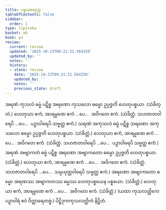 ```yaml
---
title: ပစ္စယစတုက္က
tableOfContents: false
sidebar:
  order: 1
type: tipitaka
basket: ab
book: p3
review:
  current: review
  updated: '2025-10-23T09:21:21.564250'
  updated_by: ''
  notes: ''
  history:
  - state: review
    date: '2025-10-23T09:21:21.564250'
    updated_by: ''
    notes: ''
    previous_state: draft
---
```



<ReviewStatus review={frontmatter.review} showDetails={true} />

<HypothesisAnnotation frontmatter={frontmatter} />

<DynamicBreadcrumb />

<Division number="105" book="p3" e="ch" v="39" p="449">

<Paragraph number="2597" book="p3">
အရဏံ ကုသလံ ဓမ္မံ ပဋိစ္စ အရဏော ကုသလော ဓမ္မော ဥပ္ပဇ္ဇတိ ဟေတုပစ္စယာ. (သံခိတ္တံ.)
</Paragraph>

<Paragraph number="2598" book="p3">
ဟေတုယာ ဧကံ, အာရမ္မဏေ ဧကံ …ပေ…  အဝိဂတေ ဧကံ. (သံခိတ္တံ. သဟဇာတဝါရေပိ …ပေ…  ပဉှာဝါရေပိ သဗ္ဗတ္ထ ဧကံ.)
</Paragraph>

</Division>
<Division number="106" book="p3" e="ch" v="39" p="450">

<Paragraph number="2599" book="p3">
သရဏံ အကုသလံ ဓမ္မံ ပဋိစ္စ သရဏော အကုသလော ဓမ္မော ဥပ္ပဇ္ဇတိ ဟေတုပစ္စယာ. (သံခိတ္တံ.)
</Paragraph>

<Paragraph number="2600" book="p3">
ဟေတုယာ ဧကံ, အာရမ္မဏေ ဧကံ …ပေ…  အဝိဂတေ ဧကံ. (သံခိတ္တံ. သဟဇာတဝါရေပိ …ပေ…  ပဉှာဝါရေပိ သဗ္ဗတ္ထ ဧကံ.)
</Paragraph>

</Division>
<Division number="107" book="p3" e="ch" v="39" p="450">

<Paragraph number="2601" book="p3">
အရဏံ အဗျာကတံ ဓမ္မံ ပဋိစ္စ အရဏော အဗျာကတော ဓမ္မော ဥပ္ပဇ္ဇတိ ဟေတုပစ္စယာ. (သံခိတ္တံ.)
</Paragraph>

<Paragraph number="2602" book="p3">
ဟေတုယာ ဧကံ, အာရမ္မဏေ ဧကံ …ပေ…  အဝိဂတေ ဧကံ. (သံခိတ္တံ. သဟဇာတဝါရေပိ …ပေ…  သမ္ပယုတ္တဝါရေပိ သဗ္ဗတ္ထ ဧကံ.)
</Paragraph>

</Division>
<Division number="108" book="p3" e="ch" v="39" p="450">

<Paragraph number="2603" book="p3">
အရဏော အဗျာကတော ဓမ္မော အရဏဿ အဗျာကတဿ ဓမ္မဿ ဟေတုပစ္စယေန ပစ္စယော. (သံခိတ္တံ.)
</Paragraph>

<Paragraph number="2604" book="p3">
ဟေတုယာ ဧကံ, အာရမ္မဏေ ဧကံ …ပေ…  အဝိဂတေ ဧကံ. (သံခိတ္တံ.)
</Paragraph>

<Paragraph number="2605" book="p3">
(ယထာ ကုသလတ္တိကေ ပဉှာဝါရံ ဧဝံ ဝိတ္ထာရေတဗ္ဗံ.)

</Paragraph>
</Division>

<Paragraph number="2606" type="center" book="p3">
ပိဋ္ဌိဒုကကုသလတ္တိကံ နိဋ္ဌိတံ.
</Paragraph>